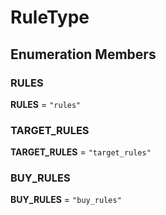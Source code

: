
# RuleType

## Enumeration Members

### RULES

 **RULES** = `"rules"`

### TARGET\_RULES

 **TARGET\_RULES** = `"target_rules"`

### BUY\_RULES

 **BUY\_RULES** = `"buy_rules"`
